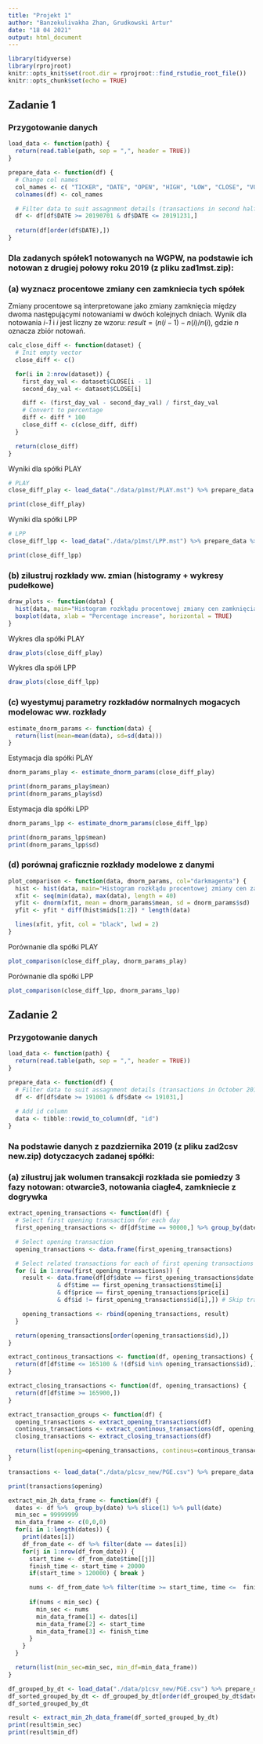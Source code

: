 ```yaml
---
title: "Projekt 1"
author: "Banzekulivakha Zhan, Grudkowski Artur"
date: "18 04 2021"
output: html_document
---
```


```r
library(tidyverse)
library(rprojroot)
knitr::opts_knit$set(root.dir = rprojroot::find_rstudio_root_file())
knitr::opts_chunk$set(echo = TRUE)
```

## Zadanie 1

### Przygotowanie danych

```r
load_data <- function(path) {
  return(read.table(path, sep = ",", header = TRUE))
}

prepare_data <- function(df) {
  # Change col names
  col_names <- c( "TICKER", "DATE", "OPEN", "HIGH", "LOW", "CLOSE", "VOL")
  colnames(df) <- col_names

  # Filter data to suit assagnment details (transactions in second half of 2019)
  df <- df[df$DATE >= 20190701 & df$DATE <= 20191231,]
  
  return(df[order(df$DATE),])
}
```

### Dla zadanych spółek1 notowanych na WGPW, na podstawie ich notowan z drugiej połowy roku 2019 (z pliku zad1mst.zip):

### (a) wyznacz procentowe zmiany cen zamkniecia tych spółek

Zmiany procentowe są interpretowane jako zmiany zamknięcia między dwoma następującymi notowaniami w dwóch kolejnych dniach.
Wynik dla notowania *i-1* i *i* jest liczny ze wzoru: $result = (n(i - 1) - n(i)/n(i)$, gdzie *n* oznacza zbiór notowań.

```r
calc_close_diff <- function(dataset) {
  # Init empty vector
  close_diff <- c()

  for(i in 2:nrow(dataset)) {
    first_day_val <- dataset$CLOSE[i - 1]
    second_day_val <- dataset$CLOSE[i]

    diff <- (first_day_val - second_day_val) / first_day_val
    # Convert to percentage
    diff <- diff * 100
    close_diff <- c(close_diff, diff)
  }

  return(close_diff)
}
```

Wyniki dla spółki PLAY
```r
# PLAY
close_diff_play <- load_data("./data/p1mst/PLAY.mst") %>% prepare_data %>% calc_close_diff

print(close_diff_play)
```

Wyniki dla spółki LPP
```r
# LPP
close_diff_lpp <- load_data("./data/p1mst/LPP.mst") %>% prepare_data %>% calc_close_diff

print(close_diff_lpp)
```

### (b) zilustruj rozkłady ww. zmian (histogramy + wykresy pudełkowe)

```r
draw_plots <- function(data) {
  hist(data, main="Histogram rozkłądu procentowej zmiany cen zamknięcia", xlab="Zmiana procentowa", ylab="Liczność", col="darkmagenta", breaks=50)
  boxplot(data, xlab = "Percentage increase", horizontal = TRUE)
}

```

Wykres dla spółki PLAY
```r
draw_plots(close_diff_play)
```

Wykres dla spółi LPP
```r
draw_plots(close_diff_lpp)
```

### (c) wyestymuj parametry rozkładów normalnych mogacych modelowac ww. rozkłady

```r
estimate_dnorm_params <- function(data) {
  return(list(mean=mean(data), sd=sd(data)))
}
```

Estymacja dla spółki PLAY
```r
dnorm_params_play <- estimate_dnorm_params(close_diff_play)

print(dnorm_params_play$mean)
print(dnorm_params_play$sd)
```

Estymacja dla spółki LPP
```r
dnorm_params_lpp <- estimate_dnorm_params(close_diff_lpp)

print(dnorm_params_lpp$mean)
print(dnorm_params_lpp$sd)
```

### (d) porównaj graficznie rozkłady modelowe z danymi
```r
plot_comparison <- function(data, dnorm_params, col="darkmagenta") {
  hist <- hist(data, main="Histogram rozkłądu procentowej zmiany cen zamknięcia", xlab="Zmiana procentowa", ylab="Liczność", col=col, breaks=50) 
  xfit <- seq(min(data), max(data), length = 40) 
  yfit <- dnorm(xfit, mean = dnorm_params$mean, sd = dnorm_params$sd) 
  yfit <- yfit * diff(hist$mids[1:2]) * length(data) 

  lines(xfit, yfit, col = "black", lwd = 2)
}
```
Porównanie dla spółki PLAY
```r
plot_comparison(close_diff_play, dnorm_params_play)
```

Porównanie dla spółki LPP
```r
plot_comparison(close_diff_lpp, dnorm_params_lpp)
```

## Zadanie 2

### Przygotowanie danych

```r
load_data <- function(path) {
  return(read.table(path, sep = ",", header = TRUE))
}

prepare_data <- function(df) {
  # Filter data to suit assagnment details (transactions in October 2019)
  df <- df[df$date >= 191001 & df$date <= 191031,]
  
  # Add id column
  data <- tibble::rowid_to_column(df, "id")
}
```


### Na podstawie danych z pazdziernika 2019 (z pliku zad2csv new.zip) dotyczacych zadanej spółki:

### (a) zilustruj jak wolumen transakcji rozkłada sie pomiedzy 3 fazy notowan: otwarcie3, notowania ciagłe4, zamkniecie z dogrywka

```r
extract_opening_transactions <- function(df) {
  # Select first opening transaction for each day
  first_opening_transactions <- df[df$time == 90000,] %>% group_by(date) %>% slice(1)

  # Select opening transaction
  opening_transactions <- data.frame(first_opening_transactions)

  # Select related transactions for each of first opening transactions
  for (i in 1:nrow(first_opening_transactions)) {
    result <- data.frame(df[df$date == first_opening_transactions$date[i] 
              & df$time == first_opening_transactions$time[i] 
              & df$price == first_opening_transactions$price[i] 
              & df$id != first_opening_transactions$id[i],]) # Skip transactions from first_opening_transactions

    opening_transactions <- rbind(opening_transactions, result)
  }

  return(opening_transactions[order(opening_transactions$id),])
}

extract_continous_transactions <- function(df, opening_transactions) {
  return(df[df$time <= 165100 & !(df$id %in% opening_transactions$id),])
}

extract_closing_transactions <- function(df, opening_transactions) {
  return(df[df$time >= 165900,])
}

extract_transaction_groups <- function(df) {
  opening_transactions <- extract_opening_transactions(df)
  continous_transactions <- extract_continous_transactions(df, opening_transactions)
  closing_transactions <- extract_closing_transactions(df)

  return(list(opening=opening_transactions, continous=continous_transactions, closing=closing_transactions))
}
```

```r
transactions <- load_data("./data/p1csv_new/PGE.csv") %>% prepare_data %>% extract_transaction_groups

print(transactions$opening)
```

```r
extract_min_2h_data_frame <- function(df) {
  dates <- df %>%  group_by(date) %>% slice(1) %>% pull(date)
  min_sec = 99999999
  min_data_frame <- c(0,0,0)
  for(i in 1:length(dates)) {
    print(dates[i])
    df_from_date <- df %>% filter(date == dates[i])
    for(j in 1:nrow(df_from_date)) {
      start_time <- df_from_date$time[[j]]
      finish_time <- start_time + 20000
      if(start_time > 120000) { break }

      nums <- df_from_date %>% filter(time >= start_time, time <=  finish_time) %>% nrow # 20000 = 2 hours
      
      if(nums < min_sec) {
        min_sec <- nums
        min_data_frame[1] <- dates[i]
        min_data_frame[2] <- start_time
        min_data_frame[3] <- finish_time
      }
    }
  }

  return(list(min_sec=min_sec, min_df=min_data_frame))
}

df_grouped_by_dt <- load_data("./data/p1csv_new/PGE.csv") %>% prepare_data %>% filter(time >= 100000, time <= 140000) %>% group_by(date, time) %>% slice(1)
df_sorted_grouped_by_dt <- df_grouped_by_dt[order(df_grouped_by_dt$date, df_grouped_by_dt$time),]
df_sorted_grouped_by_dt

result <- extract_min_2h_data_frame(df_sorted_grouped_by_dt)
print(result$min_sec)
print(result$min_df)
```